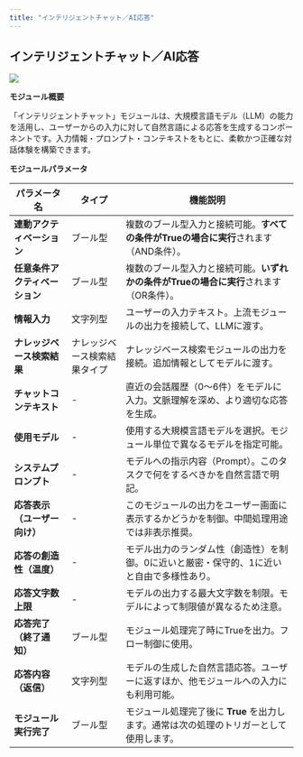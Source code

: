 ```yaml
---
title: "インテリジェントチャット／AI応答"
---
```


## **インテリジェントチャット／AI応答**

![](https://uxkpl4cba3j.feishu.cn/space/api/box/stream/download/asynccode/?code=OGNmNGRmM2VlY2Q1ZGVjOWJlNWU0OThjMjhhY2M1MmFfQVhsalN4eFFvSUU4SGhJZ3FBYW5aVXF6akxQWXd6Sm9fVG9rZW46WEoydWJ0Y0Zib2VVWVN4T2h2YmNVMnEybmlnXzE3NDMwNDMyMTQ6MTc0MzA0NjgxNF9WNA)

**モジュール概要**

「インテリジェントチャット」モジュールは、大規模言語モデル（LLM）の能力を活用し、ユーザーからの入力に対して自然言語による応答を生成するコンポーネントです。入力情報・プロンプト・コンテキストをもとに、柔軟かつ正確な対話体験を構築できます。



**モジュールパラメータ**

| パラメータ名            | タイプ            | 機能説明                                              |
| ----------------- | -------------- | ------------------------------------------------- |
| **連動アクティベーション**   | ブール型           | 複数のブール型入力と接続可能。**すべての条件がTrueの場合に実行**されます（AND条件）。  |
| **任意条件アクティベーション** | ブール型           | 複数のブール型入力と接続可能。**いずれかの条件がTrueの場合に実行**されます（OR条件）。  |
| **情報入力**          | 文字列型           | ユーザーの入力テキスト。上流モジュールの出力を接続して、LLMに渡す。               |
| **ナレッジベース検索結果**   | ナレッジベース検索結果タイプ | ナレッジベース検索モジュールの出力を接続。追加情報としてモデルに渡す。               |
| **チャットコンテキスト**    | -              | 直近の会話履歴（0〜6件）をモデルに入力。文脈理解を深め、より適切な応答を生成。          |
| **使用モデル**         | -              | 使用する大規模言語モデルを選択。モジュール単位で異なるモデルを指定可能。              |
| **システムプロンプト**     | -              | モデルへの指示内容（Prompt）。このタスクで何をするべきかを自然言語で明記。          |
| **応答表示（ユーザー向け）**  | -              | このモジュールの出力をユーザー画面に表示するかどうかを制御。中間処理用途では非表示推奨。      |
| **応答の創造性（温度）**    | -              | モデル出力のランダム性（創造性）を制御。0に近いと厳密・保守的、1に近いと自由で多様性あり。    |
| **応答文字数上限**       | -              | モデルの出力する最大文字数を制限。モデルによって制限値が異なるため注意。              |
| **応答完了（終了通知）**    | ブール型           | モジュール処理完了時にTrueを出力。フロー制御に使用。                      |
| **応答内容（返信）**      | 文字列型           | モデルの生成した自然言語応答。ユーザーに返すほか、他モジュールへの入力にも利用可能。        |
| **モジュール実行完了**     | ブール型           | モジュール処理完了後に **True** を出力します。通常は次の処理のトリガーとして使用します。 |

